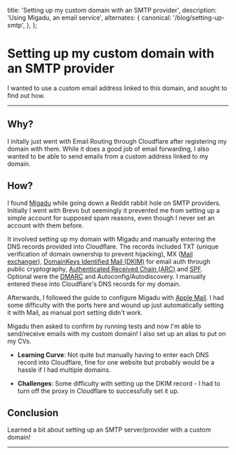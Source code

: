   title: 'Setting up my custom domain with an SMTP provider',
  description:
    'Using Migadu, an email service',
  alternates: {
    canonical: '/blog/setting-up-smtp',
  },
};

<Cover
  src="/email.jpg"
  alt="from vecteezy.com"
  caption="vecteezy.com"
/>

# Setting up my custom domain with an SMTP provider

I wanted to use a custom email address linked to this domain, and sought to find out how. 

---

## Why?

I initally just went with Email Routing through Cloudflare after registering my domain with them. While it does a good job of email forwarding, I also wanted to be able to send emails from a custom address linked to my domain. 

## How?

I found [Migadu](https://migadu.com/) while going down a Reddit rabbit hole on SMTP providers. Initially I went with Brevo but seemingly it prevented me from setting up a simple account for supposed spam reasons, even though I never set an account with them before. 

It involved setting up my domain with Migadu and manually entering the DNS records provided into Cloudflare. The records included TXT (unique verification of domain ownership to prevent hijacking), MX ([Mail exchanger](https://en.wikipedia.org/wiki/MX_record)), [DomainKeys Identified Mail (DKIM)](https://en.wikipedia.org/wiki/DomainKeys_Identified_Mail) for email auth through public cryptography, [Authenticated Received Chain (ARC)](https://en.wikipedia.org/wiki/Authenticated_Received_Chain) and [SPF](https://en.wikipedia.org/wiki/Sender_Policy_Framework). Optional were the [DMARC](https://en.wikipedia.org/wiki/DMARC) and Autoconfig/Autodiscovery. I manually entered these into Cloudflare's DNS records for my domain. 

Afterwards, I followed the guide to configure Migadu with [Apple Mail](https://migadu.com/guides/apple_mail/). I had some difficulty with the ports here and wound up just automatically setting it with Mail, as manual port setting didn't work. 

Migadu then asked to confirm by running tests and now I'm able to send/receive emails with my custom domain! I also set up an alias to put on my CVs. 


- **Learning Curve**: Not quite but manually having to enter each DNS record into Cloudflare, fine for one website but probably would be a hassle if I had multiple domains. 


- **Challenges**: Some difficulty with setting up the DKIM record - I had to turn off the proxy in Cloudflare to successfully set it up. 


## Conclusion

Learned a bit about setting up an SMTP server/provider with a custom domain!

---
